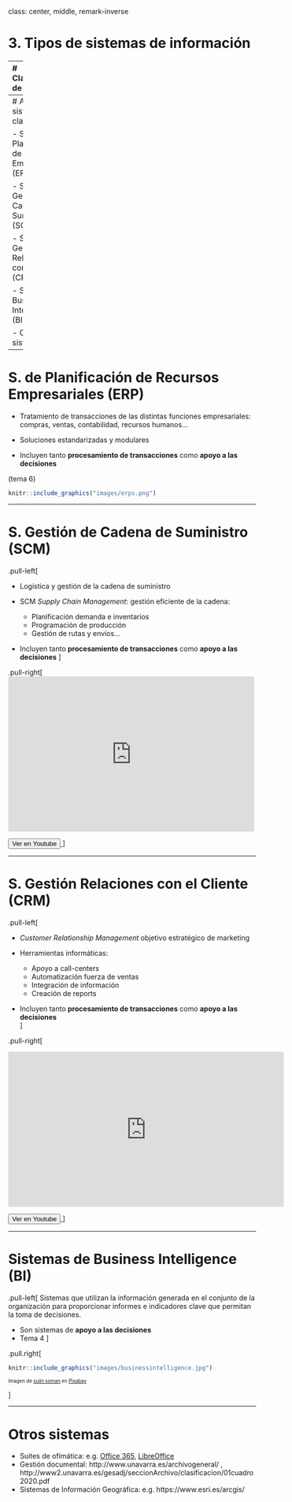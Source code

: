 class: center, middle, remark-inverse

# 3. Tipos de sistemas de información

---
# Clasificación de los SI


.left-column[

Sistemas muy diversos con distintas antigüedades, funcionalidades, solapamientos y denominaciones


```r

knitr::include_graphics("images/newyorktimes.jpg")

```

]

.right-column[

### Dos grandes grupos de sistemas de Información:

- Sistemas de **procesamiento de transacciones**

- Sistemas de **apoyo a las decisiones**

]

---
# Algunos sistemas clave:

- Sistemas de Planificación de Recursos Empresariales (ERP)

- Sistemas de Gestión de la Cadena de Suministro (SCM)

- Sistemas de Gestión de Relaciones con el Cliente (CRM)

- Sistemas de Business Intelligence (BI)

- Otros sistemas

---

# S. de Planificación de Recursos Empresariales (ERP)


- Tratamiento de transacciones de las distintas funciones empresariales: compras, ventas, contabilidad, recursos humanos...

- Soluciones estandarizadas y modulares


- Incluyen tanto **procesamiento de transacciones** como **apoyo a las decisiones**  

(tema 6)

```r

knitr::include_graphics("images/erps.png")

```

---

# S. Gestión de Cadena de Suministro (SCM)

.pull-left[

- Logística y gestión de la cadena de suministro

- SCM *Supply Chain Management*: gestión eficiente de la cadena:
  - Planificación demanda e inventarios
  - Programación de producción
  - Gestión de rutas y envíos...
  
- Incluyen tanto **procesamiento de transacciones** como **apoyo a las decisiones**  ]

.pull-right[
<iframe width="500" height="315" src="https://www.youtube.com/embed/I8Y9yEQTrhw" frameborder="0" allow="accelerometer; autoplay; encrypted-media; gyroscope; picture-in-picture" allowfullscreen></iframe>

<a href="https://www.youtube.com/watch?v=I8Y9yEQTrhw" target="_blank">
  <button class="btn">
    <span class="buttoninner">Ver en Youtube</span>
  </button>
</a>
]


---

# S. Gestión Relaciones con el Cliente (CRM)

.pull-left[

- *Customer Relationship Management* objetivo estratégico de marketing

- Herramientas informáticas:
  - Apoyo a call-centers
  - Automatización fuerza de ventas
  - Integración de información
  - Creación de reports
- Incluyen tanto **procesamiento de transacciones** como **apoyo a las decisiones**    
  ]
  
.pull-right[

<iframe width="560" height="315" src="https://www.youtube.com/embed/E-W2ILiRLnk" frameborder="0" allow="accelerometer; autoplay; encrypted-media; gyroscope; picture-in-picture" allowfullscreen></iframe>

<a href="https://www.youtube.com/watch?v=E-W2ILiRLnk" target="_blank">
  <button class="btn">
    <span class="buttoninner">Ver en Youtube</span>
  </button>
</a>
]
  
---

# Sistemas de Business Intelligence (BI)


.pull-left[
Sistemas que utilizan la información generada en el conjunto de la organización para proporcionar informes e indicadores clave que permitan la toma de decisiones.

- Son sistemas de **apoyo a las decisiones**  
- Tema 4
]

.pull.right[


```r

knitr::include_graphics("images/businessintelligence.jpg")

```

<small><small>Imagen de <a href="https://pixabay.com/es/users/sujins-8495731/?utm_source=link-attribution&amp;utm_medium=referral&amp;utm_campaign=image&amp;utm_content=3262753">sujin soman</a> en <a href="https://pixabay.com/es/?utm_source=link-attribution&amp;utm_medium=referral&amp;utm_campaign=image&amp;utm_content=3262753">Pixabay</a></small></small>

]



---

# Otros sistemas

- Suites de ofimática: e.g. [Office 365](https://www.office.com/), [LibreOffice](https://es.libreoffice.org/)
- Gestión documental: http://www.unavarra.es/archivogeneral/ ,  http://www2.unavarra.es/gesadj/seccionArchivo/clasificacion/01cuadro2020.pdf
- Sistemas de Información Geográfica: e.g. https://www.esri.es/arcgis/

